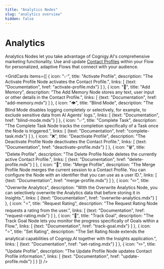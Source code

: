 ```yaml
---
title: "Analytics Nodes" 
slug: "analytics overview"
hidden: false 
---
```



# Analytics

Analytics Nodes let you take advantage of Cognigy.AI's comprehensive marketing functionality. Use and update [Contact Profiles](../../../analyze/contact-profiles.mdx) within your Flow for personalized, adaptive Flows that connect with your audience.

<GridCards items={[
  {
    icon: "✅",
    title: "Activate Profile",
    description: "The Activate Profile Node activates the Contact Profile.",
    links: [
      {text: "Documentation", href: "activate-profile.mdx"}
    ]
  },
  {
    icon: "🧠",
    title: "Add Memory",
    description: "The Add Memory Node stores any text, user input or other details in the Contact Profile.",
    links: [
      {text: "Documentation", href: "add-memory.mdx"}
    ]
  },
  {
    icon: "👁️",
    title: "Blind Mode",
    description: "The Blind Mode disables logging completely or selectively, for example, to exclude sensitive data from AI Agents' logs.",
    links: [
      {text: "Documentation", href: "blind-mode.mdx"}
    ]
  },
  {
    icon: "✅",
    title: "Complete Task",
    description: "The Complete Task Node tracks the completion specifically of a Task once the Node is triggered.",
    links: [
      {text: "Documentation", href: "complete-task.mdx"}
    ]
  },
  {
    icon: "❌",
    title: "Deactivate Profile",
    description: "The Deactivate Profile Node deactivates the Contact Profile.",
    links: [
      {text: "Documentation", href: "deactivate-profile.mdx"}
    ]
  },
  {
    icon: "🗑️",
    title: "Delete Profile",
    description: "The Delete Profile Node deletes the currently active Contact Profile.",
    links: [
      {text: "Documentation", href: "delete-profile.mdx"}
    ]
  },
  {
    icon: "👥",
    title: "Merge Profile",
    description: "The Merge Profile Node merges the current session to a Contact Profile. You can configure the Node with an identifier that you can use as a user ID.",
    links: [
      {text: "Documentation", href: "merge-profile.mdx"}
    ]
  },
  {
    icon: "✏️",
    title: "Overwrite Analytics",
    description: "With the Overwrite Analytics Node, you can selectively overwrite the Analytics data that before storing it in Insights.",
    links: [
      {text: "Documentation", href: "overwrite-analytics.mdx"}
    ]
  },
  {
    icon: "⭐",
    title: "Request Rating",
    description: "The Request Rating Node requests a rating from the user.",
    links: [
      {text: "Documentation", href: "request-rating.mdx"}
    ]
  },
  {
    icon: "🎯",
    title: "Track Goal",
    description: "The Track Goal Node lets you monitor the progress specifically of Goals within a Flow.",
    links: [
      {text: "Documentation", href: "track-goal.mdx"}
    ]
  },
  {
    icon: "⭐",
    title: "Set Rating",
    description: "The Set Rating Node extends the analytical capabilities of Cognigy.AI together with the Insights application.",
    links: [
      {text: "Documentation", href: "set-rating.mdx"}
    ]
  },
  {
    icon: "✏️",
    title: "Update Profile",
    description: "The Update Profile Node updates Contact Profile information.",
    links: [
      {text: "Documentation", href: "update-profile.mdx"}
    ]
  }
]} />
